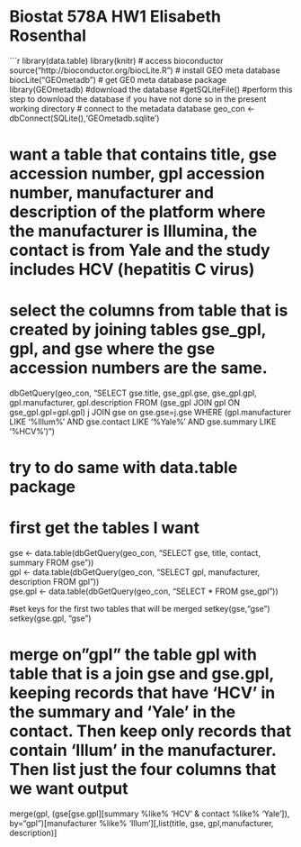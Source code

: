 Biostat 578A HW1 Elisabeth Rosenthal
========================================================



```r
library(data.table)
library(knitr)
# access bioconductor
source("http://bioconductor.org/biocLite.R")
# install GEO meta database
biocLite("GEOmetadb")
# get GE0 meta database package
library(GEOmetadb)
#download the database
#getSQLiteFile() #perform this step to download the database if you have not done so in the present working directory
# connect to the metadata database
geo_con <- dbConnect(SQLite(),'GEOmetadb.sqlite')

# want a table that contains title, gse accession number, gpl accession number, manufacturer and description of the platform where the manufacturer is Illumina, the contact is from Yale and the study includes HCV (hepatitis C virus)
# select the columns from table that is created by joining tables gse_gpl, gpl, and gse where the gse accession numbers are the same.
dbGetQuery(geo_con, "SELECT gse.title, gse_gpl.gse, gse_gpl.gpl, gpl.manufacturer, gpl.description FROM (gse_gpl JOIN gpl ON gse_gpl.gpl=gpl.gpl) j JOIN gse on gse.gse=j.gse WHERE (gpl.manufacturer LIKE '%Illum%' AND gse.contact LIKE '%Yale%' AND gse.summary LIKE '%HCV%') ")

# try to do same with data.table package
# first get the tables I want
gse <- data.table(dbGetQuery(geo_con, "SELECT gse, title, contact, summary FROM gse"))  
gpl <- data.table(dbGetQuery(geo_con, "SELECT gpl, manufacturer, description FROM gpl"))  
gse.gpl <- data.table(dbGetQuery(geo_con, "SELECT * FROM gse_gpl"))  

#set keys for the first two tables that will be merged
setkey(gse,"gse")
setkey(gse.gpl, "gse")

# merge on"gpl" the table gpl with table that is a join gse and gse.gpl, keeping records that have 'HCV' in the summary and 'Yale' in the contact. Then keep only records that contain 'Illum' in the manufacturer. Then list just the four columns that we want output
merge(gpl, (gse[gse.gpl][summary %like% 'HCV' & contact %like% 'Yale']), by="gpl")[manufacturer %like% 'Illum'][,list(title, gse, gpl,manufacturer, description)]

